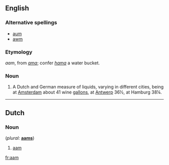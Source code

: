 ==English==

{{webster}}
===Alternative spellings===
* [[aum]]
* [[awm]]

===Etymology===
{{D.}} ''aam'', from {{LL.}} ''[[ama]]''; confer {{L.}} ''[[hama]]'' a water bucket.

===Noun===
{{en-noun}}

# A Dutch and German measure of liquids, varying in different cities, being at [[Amsterdam]] about 41 wine [[gallons]], at [[Antwerp]] 36½, at Hamburg 38¼.

----

==Dutch==

===Noun===
{{infl|nl|noun}}  (''plural:'' '''[[aams]]''')

# [[#English|aam]]

{{defn|Estonian}}

[[fr:aam]]